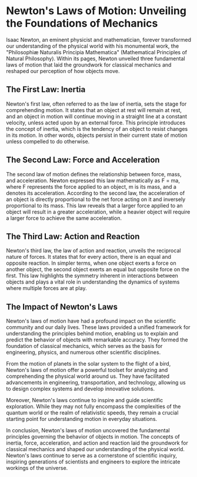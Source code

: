 # Newton's Laws of Motion: Unveiling the Foundations of Mechanics

Isaac Newton, an eminent physicist and mathematician, forever transformed our understanding of the physical world with his monumental work, the "Philosophiæ Naturalis Principia Mathematica" (Mathematical Principles of Natural Philosophy). Within its pages, Newton unveiled three fundamental laws of motion that laid the groundwork for classical mechanics and reshaped our perception of how objects move.

## The First Law: Inertia

Newton's first law, often referred to as the law of inertia, sets the stage for comprehending motion. It states that an object at rest will remain at rest, and an object in motion will continue moving in a straight line at a constant velocity, unless acted upon by an external force. This principle introduces the concept of inertia, which is the tendency of an object to resist changes in its motion. In other words, objects persist in their current state of motion unless compelled to do otherwise.

## The Second Law: Force and Acceleration

The second law of motion defines the relationship between force, mass, and acceleration. Newton expressed this law mathematically as F = ma, where F represents the force applied to an object, m is its mass, and a denotes its acceleration. According to the second law, the acceleration of an object is directly proportional to the net force acting on it and inversely proportional to its mass. This law reveals that a larger force applied to an object will result in a greater acceleration, while a heavier object will require a larger force to achieve the same acceleration.

## The Third Law: Action and Reaction

Newton's third law, the law of action and reaction, unveils the reciprocal nature of forces. It states that for every action, there is an equal and opposite reaction. In simpler terms, when one object exerts a force on another object, the second object exerts an equal but opposite force on the first. This law highlights the symmetry inherent in interactions between objects and plays a vital role in understanding the dynamics of systems where multiple forces are at play.

## The Impact of Newton's Laws

Newton's laws of motion have had a profound impact on the scientific community and our daily lives. These laws provided a unified framework for understanding the principles behind motion, enabling us to explain and predict the behavior of objects with remarkable accuracy. They formed the foundation of classical mechanics, which serves as the basis for engineering, physics, and numerous other scientific disciplines.

From the motion of planets in the solar system to the flight of a bird, Newton's laws of motion offer a powerful toolset for analyzing and comprehending the physical world around us. They have facilitated advancements in engineering, transportation, and technology, allowing us to design complex systems and develop innovative solutions.

Moreover, Newton's laws continue to inspire and guide scientific exploration. While they may not fully encompass the complexities of the quantum world or the realm of relativistic speeds, they remain a crucial starting point for understanding motion in everyday situations.

In conclusion, Newton's laws of motion uncovered the fundamental principles governing the behavior of objects in motion. The concepts of inertia, force, acceleration, and action and reaction laid the groundwork for classical mechanics and shaped our understanding of the physical world. Newton's laws continue to serve as a cornerstone of scientific inquiry, inspiring generations of scientists and engineers to explore the intricate workings of the universe.
